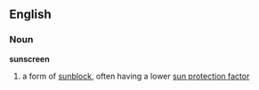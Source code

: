 ==English==
===Noun===
'''sunscreen'''
# a form of [[sunblock]], often having a lower [[sun protection factor]]